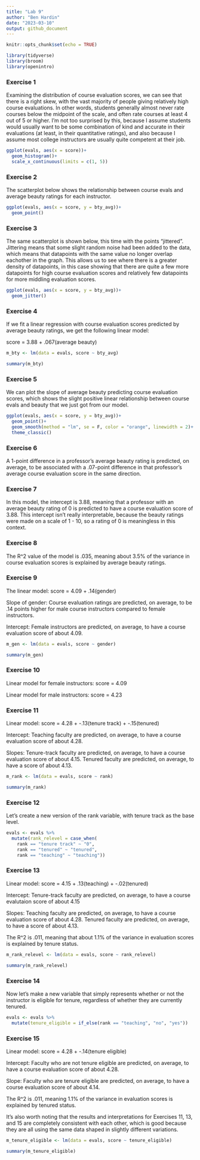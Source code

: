 ```yaml
---
title: "Lab 9"
author: "Ben Hardin"
date: "2023-03-10"
output: github_document
---
```


```r
knitr::opts_chunk$set(echo = TRUE)
```

```r
library(tidyverse) 
library(broom)
library(openintro)
```

### Exercise 1

Examining the distribution of course evaluation scores, we can see that there is a right skew, with the vast majority of people giving relatively high course evaluations. In other words, students generally almost never rate courses below the midpoint of the scale, and often rate courses at least 4 out of 5 or higher. I'm not too surprised by this, because I assume students would usually want to be some combination of kind and accurate in their evaluations (at least, in their quantitative ratings), and also because I assume most college instructors are usually quite competent at their job.

```r
ggplot(evals, aes(x = score))+
  geom_histogram()+
  scale_x_continuous(limits = c(1, 5))
```

### Exercise 2

The scatterplot below shows the relationship between course evals and average beauty ratings for each instructor.

```r
ggplot(evals, aes(x = score, y = bty_avg))+
  geom_point()
```

### Exercise 3

The same scatterplot is shown below, this time with the points "jittered". Jittering means that some slight random noise had been added to the data, which means that datapoints with the same value no longer overlap eachother in the graph. This allows us to see where there is a greater density of datapoints, in this case showing that there are quite a few more datapoints for high course evaluation scores and relatively few datapoints for more middling evaluation scores.

```r
ggplot(evals, aes(x = score, y = bty_avg))+
  geom_jitter()
```

### Exercise 4

If we fit a linear regression with course evaluation scores predicted by average beauty ratings, we get the following linear model:

score = 3.88 + .067(average beauty)

```r
m_bty <- lm(data = evals, score ~ bty_avg)

summary(m_bty)
```

### Exercise 5

We can plot the slope of average beauty predicting course evaluation scores, which shows the slight positive linear relationship between course evals and beauty that we just got from our model.

```r
ggplot(evals, aes(x = score, y = bty_avg))+
  geom_point()+
  geom_smooth(method = "lm", se = F, color = "orange", linewidth = 2)+
  theme_classic()
```

### Exercise 6

A 1-point difference in a professor's average beauty rating is predicted, on average, to be associated with a .07-point difference in that professor's average course evaluation score in the same direction.

### Exercise 7

In this model, the intercept is 3.88, meaning that a professor with an average beauty rating of 0 is predicted to have a course evaluation score of 3.88. This intercept isn't really interpretable, because the beauty ratings were made on a scale of 1 - 10, so a rating of 0 is meaningless in this context.

### Exercise 8

The R^2 value of the model is .035, meaning about 3.5% of the variance in course evaluation scores is explained by average beauty ratings.

### Exercise 9

The linear model: score = 4.09 + .14(gender)

Slope of gender: Course evaluation ratings are predicted, on average, to be .14 points higher for male course instructors compared to female instructors.

Intercept: Female instructors are predicted, on average, to have a course evaluation score of about 4.09.

```r
m_gen <- lm(data = evals, score ~ gender)

summary(m_gen)
```

### Exercise 10

Linear model for female instructors: score = 4.09

Linear model for male instructors: score = 4.23

### Exercise 11

Linear model: score = 4.28 + -.13(tenure track) + -.15(tenured)

Intercept: Teaching faculty are predicted, on average, to have a course evaluation score of about 4.28.

Slopes: Tenure-track faculty are predicted, on average, to have a course evaluation score of about 4.15. Tenured faculty are predicted, on average, to have a score of about 4.13.


``` r
m_rank <- lm(data = evals, score ~ rank)

summary(m_rank)
```

### Exercise 12

Let's create a new version of the rank variable, with tenure track as the base level.

```r
evals <- evals %>%
  mutate(rank_relevel = case_when(
    rank == "tenure track" ~ "0",
    rank == "tenured" ~ "tenured",
    rank == "teaching" ~ "teaching"))
```

### Exercise 13

Linear model: score = 4.15 + .13(teaching) + -.02(tenured)

Intercept: Tenure-track faculty are predicted, on average, to have a course evalutaion score of about 4.15

Slopes: Teaching faculty are predicted, on average, to have a course evaluation score of about 4.28. Tenured faculty are predicted, on average, to have a score of about 4.13.

The R^2 is .011, meaning that about 1.1% of the variance in evaluation scores is explained by tenure status.

```r
m_rank_relevel <- lm(data = evals, score ~ rank_relevel)

summary(m_rank_relevel)
```

### Exercise 14

Now let's make a new variable that simply represents whether or not the instructor is eligible for tenure, regardless of whether they are currently tenured.

```r
evals <- evals %>%
  mutate(tenure_eligible = if_else(rank == "teaching", "no", "yes"))
```

### Exercise 15

Linear model: score = 4.28 + -.14(tenure eligible)

Intercept: Faculty who are not tenure eligible are predicted, on average, to have a course evaluation score of about 4.28.

Slope: Faculty who are tenure eligible are predicted, on average, to have a course evaluation score of about 4.14.

The R^2 is .011, meaning 1.1% of the variance in evaluation scores is explained by tenured status. 

It's also worth noting that the results and interpretations for Exercises 11, 13, and 15 are completely consistent with each other, which is good because they are all using the same data shaped in slightly different variations.

```r
m_tenure_eligible <- lm(data = evals, score ~ tenure_eligible)

summary(m_tenure_eligible)
```